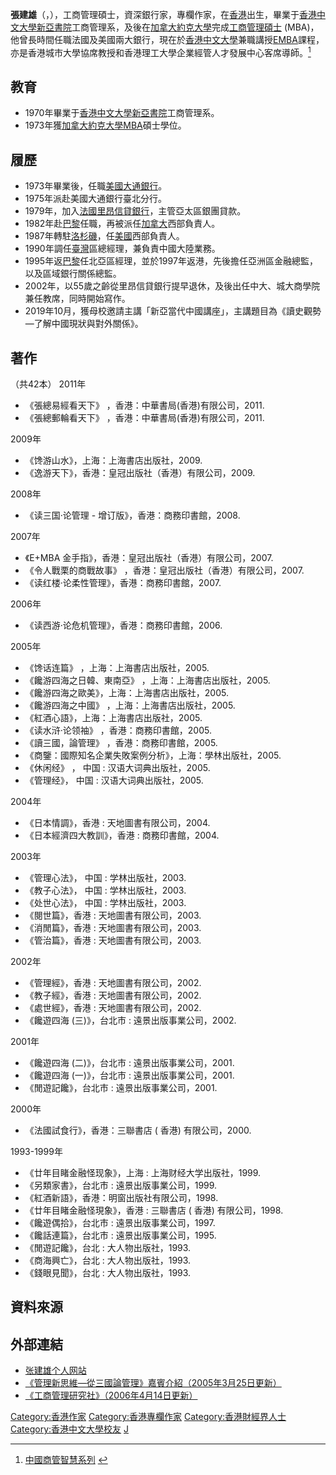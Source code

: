 {{multiple issues|
{{advert|time=2018-05-26T01:49:57+00:00}}
{{autobiography|time=2018-05-26T01:49:57+00:00}}
{{blpsources|time=2018-05-26T01:49:57+00:00}}
{{citecheck|time=2018-05-26T01:49:57+00:00}}
}}
'''張建雄'''（{{lang-en|Jonathan Cheung Kin-Hung}}，{{bd|1947年||}}），工商管理碩士，資深銀行家，專欄作家，在[[香港|香港]]出生，畢業于[[香港中文大學|香港中文大學]][[新亞書院|新亞書院]]工商管理系，及後在[[加拿大|加拿大]][[约克大学_(加拿大)|約克大學]]完成[[工商管理碩士|工商管理碩士]] (MBA)，他曾長時間任職法國及美國兩大銀行，現在於[[香港中文大學|香港中文大學]]兼職講授[[EMBA|EMBA]]課程，亦是香港城市大學協席教授和香港理工大學企業經管人才發展中心客席導師。<ref>[http://www.newcom.com.hk/news/polyu7091.htm 中國商管智慧系列] {{webarchive|url=https://web.archive.org/web/20080416211322/http://www.newcom.com.hk/news/polyu7091.htm |date=2008-04-16 }}</ref>

==教育==
*1970年畢業于[[香港中文大學|香港中文大學]][[新亞書院|新亞書院]]工商管理系。
*1973年獲[[加拿大|加拿大]][[约克大学_(加拿大)|約克大學]]MBA碩士學位。

==履歷==
*1973年畢業後，任職[[美國|美國]][[大通銀行|大通銀行]]。
*1975年派赴美國大通銀行臺北分行。
*1979年，加入[[法國|法國]][[里昂信貸銀行|里昂信貸銀行]]，主管亞太區銀團貸款。
*1982年赴[[巴黎|巴黎]]任職，再被派任[[加拿大|加拿大]]西部負責人。
*1987年轉駐[[洛杉磯|洛杉磯]]，任[[美國|美國]]西部負責人。
*1990年調任[[臺灣|臺灣]]區總經理，兼負責中國大陸業務。
*1995年返[[巴黎|巴黎]]任北亞區經理，並於1997年返港，先後擔任亞洲區金融總監，以及區域銀行關係總監。
*2002年，以55歲之齡從里昂信貸銀行提早退休，及後出任中大、城大商學院兼任教席，同時開始寫作。
*2019年10月，獲母校邀請主講「新亞當代中國講座」，主講題目為《讀史觀勢—了解中國現狀與對外關係》。

==著作==
（共42本）
2011年
*《張總易經看天下》 ，香港：中華書局(香港)有限公司，2011.
*《張總郵輪看天下》  ，香港：中華書局(香港)有限公司，2011.

2009年
*《馋游山水》，上海：上海書店出版社，2009.
*《逸游天下》，香港：皇冠出版社（香港）有限公司，2009.

2008年
*《读三国·论管理 - 增订版》，香港：商務印書館，2008.

2007年
*《E+MBA 金手指》，香港：皇冠出版社（香港）有限公司，2007.
*《令人戰栗的商戰故事》 ，香港：皇冠出版社（香港）有限公司，2007.
*《读红楼·论柔性管理》，香港：商務印書館，2007.

2006年
*《读西游·论危机管理》，香港：商務印書館，2006.

2005年

*《馋话连篇》 ，上海：上海書店出版社，2005.
*《饞游四海之日韓、東南亞》 ，上海：上海書店出版社，2005.
*《饞游四海之歐美》，上海：上海書店出版社，2005.
*《饞游四海之中國》 ，上海：上海書店出版社，2005.
*《紅酒心語》，上海：上海書店出版社，2005.
*《读水浒·论领袖》 ，香港：商務印書館，2005.
*《讀三國，論管理》 ，香港：商務印書館，2005.
*《商鑒：國際知名企業失敗案例分析》，上海：學林出版社，2005.
*《休闲经》 ， 中国 : 汉语大词典出版社，2005.
*《管理经》， 中国 : 汉语大词典出版社，2005.

2004年

*《日本情調》，香港 : 天地圖書有限公司，2004.
*《日本經濟四大教訓》，香港 : 商務印書館，2004.

2003年

*《管理心法》， 中国 : 学林出版社，2003.
*《教子心法》， 中国 : 学林出版社，2003.
*《处世心法》， 中国 : 学林出版社，2003.
*《閱世篇》，香港 : 天地圖書有限公司，2003.
*《消閒篇》，香港 : 天地圖書有限公司，2003.
*《管治篇》，香港 : 天地圖書有限公司，2003.

2002年

*《管理經》，香港 : 天地圖書有限公司，2002.
*《教子經》，香港 : 天地圖書有限公司，2002.
*《處世經》，香港 : 天地圖書有限公司，2002.
*《饞遊四海 (三)》，台北市 : 遠景出版事業公司，2002.

2001年

*《饞遊四海 (二)》，台北市 : 遠景出版事業公司，2001.
*《饞遊四海 (一)》，台北市 : 遠景出版事業公司，2001.
*《閒遊記饞》，台北市 : 遠景出版事業公司，2001.

2000年

*《法國試食行》，香港：三聯書店 ( 香港) 有限公司，2000.

1993-1999年

*《廿年目睹金融怪现象》，上海 : 上海财经大学出版社，1999.
*《另類家書》，台北市 : 遠景出版事業公司，1999.
*《紅酒新語》，香港：明窗出版社有限公司，1998.
*《廿年目睹金融怪現象》，香港 : 三聯書店 ( 香港) 有限公司，1998.
*《饞遊偶拾》，台北市 : 遠景出版事業公司，1997.
*《饞話連篇》，台北市 : 遠景出版事業公司，1995.
*《閒遊記饞》，台北 : 大人物出版社，1993.
*《商海興亡》，台北 : 大人物出版社，1993.
*《錢眼見聞》，台北 : 大人物出版社，1993.

== 資料來源 ==
<references/>

== 外部連結 ==
*[http://www.cheungkinhung.cn/ 张建雄个人网站 ]{{dead link|date=2018年2月 |bot=InternetArchiveBot |fix-attempted=yes }}
*[http://www.rthk.org.hk/rthk/radio1/NovaManagement/20050320.html 《管理新思維—從三國論管理》嘉賓介紹（2005年3月25日更新）]
*[https://web.archive.org/web/20070309084033/http://www.hk-cec.com/pure_text/report/report_84.htm 《工商管理研究社》（2006年4月14日更新）]

[[Category:香港作家|Category:香港作家]]
[[Category:香港專欄作家|Category:香港專欄作家]]
[[Category:香港財經界人士|Category:香港財經界人士]]
[[Category:香港中文大學校友|Category:香港中文大學校友]]
[[Category:張姓|J]]